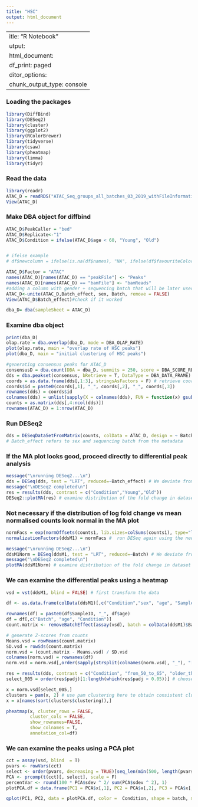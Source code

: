 ```yaml
---
title: "HSC"
output: html_document
---
```


 ---
title: "R Notebook"
o utput:
  html_document:
    df_print: paged
editor_options:
  chunk_output_type: console
---
### Loading the packages
```r
library(DiffBind)
library(DESeq2)
library(cluster)
library(ggplot2)
library(RColorBrewer)
library(tidyverse)
library(csaw)
library(pheatmap)
library(limma)
library(tidyr)
```

### Read the data
```r
library(readr)
ATAC_D = readRDS("ATAC_Seq_groups_all_batches_03_2019_withFileInformation3")
View(ATAC_D)
```


### Make DBA object for diffbind
```r
ATAC_D$PeakCaller = "bed"
ATAC_D$Replicate<-"1"
ATAC_D$Condition = ifelse(ATAC_D$age < 60, "Young", "Old")


# ifelse example
# df$newcolumn = ifelse(is.na(df$names), "NA", ifelse(df$favouriteColor =="black", "black", "otherColor"))

ATAC_D$Factor = "ATAC"
names(ATAC_D)[names(ATAC_D) == "peakFile"] <- "Peaks"
names(ATAC_D)[names(ATAC_D) == "bamFile"] <- "bamReads"
#adding a column with gender + sequencing batch that will be later used in design formula for deseq2 analysis
ATAC_D<-unite(ATAC_D,Batch_effect, sex, Batch, remove = FALSE)
View(ATAC_D$Batch_effect)#check if it worked

dba_D= dba(sampleSheet = ATAC_D)
```

### Examine dba object
```r
print(dba_D) 
olap.rate = dba.overlap(dba_D, mode = DBA_OLAP_RATE)
plot(olap.rate, main = "overlap rate of HSC peaks") 
plot(dba_D, main = "initial clustering of HSC peaks")
```



```r
#generating consensus peaks for ATAC_D
consensusD = dba.count(DBA = dba_D, summits = 250, score = DBA_SCORE_READS, minOverlap = 2)
dds = dba.peakset(consensus, bRetrieve = T, DataType = DBA_DATA_FRAME)
coords = as.data.frame(dds[,1:3], stringsAsFactors = F) # retrieve coordinates
coords$id = paste0(coords[,1], "_", coords[,2], "_", coords[,3])
rownames(dds) = coords$id
colnames(dds) = unlist(sapply(X = colnames(dds), FUN = function(x) gsub(pattern = "X", replacement = "", x = x)))
counts = as.matrix(dds[,4:ncol(dds)])
rownames(ATAC_D) = 1:nrow(ATAC_D)
```

### Run DESeq2
```r
dds = DESeqDataSetFromMatrix(counts, colData = ATAC_D, design = ~ Batch_effect + Condition) 
# Batch_effect refers to sex and sequencing batch from the metadata
```

### If the MA plot looks good, proceed directly to differential peak analysis
```r
message("\nrunning DESeq2...\n")
dds = DESeq(dds, test = "LRT", reduced=~Batch_effect) # We deviate from the standard workflow here to run likelihood ratio test to account for the different age groups
message("\nDESeq2 completed\n")
res = results(dds, contrast = c("Condition","Young","Old"))   
DESeq2::plotMA(res) # examine distribution of the fold change in dataset

```






### Not necessary if the distribution of log fold change vs mean normalised counts look normal in the MA plot
```r

normFacs = exp(normOffsets(counts1, lib.sizes=colSums(counts1), type="loess")) # Loess regression 
normalizationFactors(ddsM1) = normFacs #  run DESeq again using the new normalisation factor

message("\nrunning DESeq2...\n")
ddsM1Norm = DESeq(ddsM1, test = "LRT", reduced=~Batch) # We deviate from the standard workflow here to run likelihood ratio test to account for the different age groups
message("\nDESeq2 completed\n")
plotMA(ddsM1Norm) # examine distribution of the fold change in dataset
```



### We can examine the differential peaks using a heatmap
```r
vsd = vst(ddsM1, blind = FALSE) # first transform the data

df <- as.data.frame(colData(ddsM1)[,c("Condition","sex", "age", "SampleID", "Batch")], stringsAsFactors = FALSE)

rownames(df) = paste0(df$SampleID, "_", df$age)
df = df[,c("Batch", "age", "Condition")]
count.matrix <- removeBatchEffect(assay(vsd), batch = colData(ddsM1)$Batch, design = model.matrix( ~ colData(ddsM1)$Condition))

# generate Z-scores from counts
Means.vsd = rowMeans(count.matrix)
SD.vsd = rowSds(count.matrix)
norm.vsd = (count.matrix - Means.vsd) / SD.vsd
colnames(norm.vsd) = rownames(df)
norm.vsd = norm.vsd[,order(sapply(strsplit(colnames(norm.vsd), "_"), "[", 4))]

res = results(dds, contrast = c("Condition", "from_50_to_65", "older_than_65")) #  specify fold change order Old/Young
select_005 = order(res$padj)[1:length(which(res$padj < 0.05))] # choose p adjusted value as the FDR cut off

x = norm.vsd[select_005,]
clusters = pam(x, 2) # use pam clustering here to obtain consistent clusters, you can choose the cluster number 
x = x[names(sort(clusters$clustering)),]

pheatmap(x, cluster_rows = FALSE,
         cluster_cols = FALSE,
         show_rownames=FALSE,
         show_colnames = T,
         annotation_col=df)
```

### We can examine the peaks using a PCA plot
```r
cct = assay(vsd, blind  = T)
pvars <- rowVars(cct)
select <- order(pvars, decreasing = TRUE)[seq_len(min(500, length(pvars)))] #  select top 500 peaks
PCA <- prcomp(t(cct)[, select], scale = F)
percentVar <- round(100 * PCA$sdev ^ 2/ sum(PCA$sdev ^ 2), 1)
plotPCA.df = data.frame(PC1 = PCA$x[,1], PC2 = PCA$x[,2], PC3 = PCA$x[,3], PC4 = PCA$x[,4], sample = paste0(colData(ddsM1)$SampleID,"_", colData(ddsM1)$age), condition = as.character(colData(ddsM1)$age), batch = colData(dds)$Batch)

qplot(PC1, PC2, data = plotPCA.df, color =  Condition, shape = batch, main = "PC1vsPC2 top 500 peaks", size = I(6))+ labs(x = paste0("PC1, VarExp:", round(percentVar[1],4)),  y = paste0("PC2, VarExp:", round(percentVar[2],4))) + scale_color_manual(values = colorRampPalette(brewer.pal(n = 5, name = "RdBu"))(16))+ theme_classic()



```

#